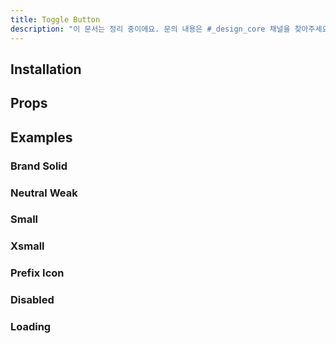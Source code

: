 ```yaml
---
title: Toggle Button
description: "이 문서는 정리 중이에요. 문의 내용은 #_design_core 채널을 찾아주세요."
---
```


<ComponentExample name="toggle-button-preview" />

## Installation

<Installation name="toggle-button" />

## Props

<ReactTypeTable
  path="./registry/ui/toggle-button.tsx"
  name="ToggleButtonProps"
/>

## Examples

### Brand Solid

<ComponentExample name="toggle-button-brand-solid" />

### Neutral Weak

<ComponentExample name="toggle-button-neutral-weak" />

### Small

<ComponentExample name="toggle-button-small" />

### Xsmall

<ComponentExample name="toggle-button-xsmall" />

### Prefix Icon

<ComponentExample name="toggle-button-prefix-icon" />

### Disabled

<ComponentExample name="toggle-button-disabled" />

### Loading

<ComponentExample name="toggle-button-loading" />
